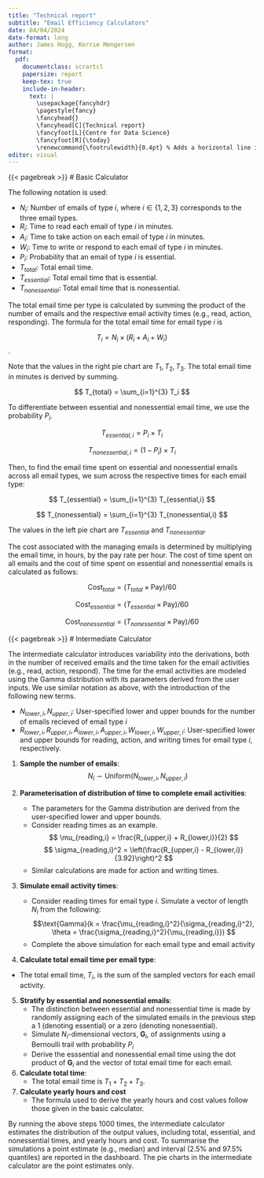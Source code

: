 ```yaml
---
title: "Technical report"
subtitle: "Email Efficiency Calculators"
date: 04/04/2024
date-format: long
author: James Hogg, Kerrie Mengersen
format:
  pdf:
    documentclass: scrartcl
    papersize: report
    keep-tex: true
    include-in-header: 
      text: |
        \usepackage{fancyhdr}
        \pagestyle{fancy}
        \fancyhead{}
        \fancyhead[C]{Technical report}
        \fancyfoot[L]{Centre for Data Science}
        \fancyfoot[R]{\today}
        \renewcommand{\footrulewidth}{0.4pt} % Adds a horizontal line in the footer
editor: visual
---
```


\begin{center}
\includegraphics[width=0.3\textwidth]{../ed/static/ed/CDS-Logo-Blue.png}
\end{center}

{{< pagebreak >}}
# Basic Calculator

The following notation is used:

  - $N_i$: Number of emails of type $i$, where $i \in \{1,2,3\}$ corresponds to the three email types.
  - $R_i$: Time to read each email of type $i$ in minutes. 
  - $A_i$: Time to take action on each email of type $i$ in minutes. 
  - $W_i$: Time to write or respond to each email of type $i$ in minutes. 
  - $P_i$: Probability that an email of type $i$ is essential.
  - $T_{total}$: Total email time.
  - $T_{essential}$: Total email time that is essential.
  - $T_{nonessential}$: Total email time that is nonessential.

The total email time per type is calculated by summing the product of the number of emails and the respective email activity times (e.g., read, action, responding). The formula for the total email time for email type $i$ is

$$ T_i = N_i \times (R_i + A_i + W_i) $$.

Note that the values in the right pie chart are $T_1,T_2,T_3$. The total email time in minutes is derived by summing.

$$ T_{total} = \sum_{i=1}^{3} T_i $$

To differentiate between essential and nonessential email time, we use the probability $P_i$.

$$ T_{essential,i} = P_i \times T_i $$

$$ T_{nonessential,i} = (1 - P_i) \times T_i $$

Then, to find the email time spent on essential and nonessential emails across all email types, we sum across the respective times for each email type:

$$ T_{essential} = \sum_{i=1}^{3} T_{essential,i} $$

$$ T_{nonessential} = \sum_{i=1}^{3} T_{nonessential,i} $$

The values in the left pie chart are $T_{essential}$ and $T_{nonessential}$.

The cost associated with the managing emails is determined by multiplying the email time, in hours, by the pay rate per hour. The cost of time spent on all emails and the cost of time spent on essential and nonessential emails is calculated as follows:

$$ \text{Cost}_{total} = ( T_{total} \times \text{Pay} ) / 60$$

$$ \text{Cost}_{essential} = ( T_{essential} \times \text{Pay}  ) / 60$$

$$ \text{Cost}_{nonessential} = ( T_{nonessential} \times \text{Pay}  ) / 60$$

{{< pagebreak >}}
# Intermediate Calculator

The intermediate calculator introduces variability into the derivations, both in the number of received emails and the time taken for the email activities (e.g., read, action, respond). The time for the email activities are modeled using the Gamma distribution with its parameters derived from the user inputs. We use similar notation as above, with the introduction of the following new terms.

  - $N_{lower,i}, N_{upper,i}$: User-specified lower and upper bounds for the number of emails recieved of email type $i$
  - $R_{lower,i}, R_{upper,i}, A_{lower,i}, A_{upper,i}, W_{lower,i}, W_{upper,i}$: User-specified lower and upper bounds for reading, action, and writing times for email type $i$, respectively.

1. **Sample the number of emails**:
  $$ N_i \sim \text{Uniform}(N_{lower,i}, N_{upper,i}) $$

2. **Parameterisation of distribution of time to complete email activities**:
    - The parameters for the Gamma distribution are derived from the user-specified lower and upper bounds. 
    - Consider reading times as an example. 
  $$ \mu_{reading,i} = \frac{R_{upper,i} + R_{lower,i}}{2} $$
  $$ \sigma_{reading,i}^2 = \left(\frac{R_{upper,i} - R_{lower,i}}{3.92}\right)^2 $$
    - Similar calculations are made for action and writing times.

3. **Simulate email activity times**:
    - Consider reading times for email type $i$. Simulate a vector of length $N_i$ from the following:
  $$\text{Gamma}(k = \frac{\mu_{reading,i}^2}{\sigma_{reading,i}^2}, \theta = \frac{\sigma_{reading,i}^2}{\mu_{reading,i}}) $$
    - Complete the above simulation for each email type and email activity

4. **Calculate total email time per email type**:

  - The total email time, $T_i$, is the sum of the sampled vectors for each email activity. 

5. **Stratify by essential and nonessential emails**:
    - The distinction between essential and nonessential time is made by randomly assigning each of the simulated emails in the previous step a 1 (denoting essential) or a zero (denoting nonessential). 
    - Simulate $N_i$-dimensional vectors, $\boldsymbol{G}_i$, of assignments using a Bernoulli trail with probability $P_i$
    - Derive the esssential and nonessential email time using the dot product of $\boldsymbol{G}_i$ and the vector of total email time for each email. 

6. **Calculate total time**:
    - The total email time is $T_1 + T_2 + T_3$. 

7. **Calculate yearly hours and cost**
    - The formula used to derive the yearly hours and cost values follow those given in the basic calculator. 

By running the above steps 1000 times, the intermediate calculator estimates the distribution of the output values, including total, essential, and nonessential times, and yearly hours and cost. To summarise the simulations a point estimate (e.g., median) and interval (2.5% and 97.5% quantiles) are reported in the dashboard. The pie charts in the intermediate calculator are the point estimates only. 